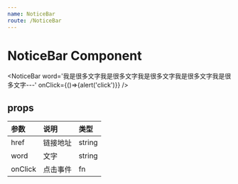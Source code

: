 ```yaml
---
name: NoticeBar
route: /NoticeBar
---
```



# NoticeBar Component

<NoticeBar word='我是很多文字我是很多文字我是很多文字我是很多文字我是很多文字---' onClick={()=>{alert('click')}} />

## props

|  参数   |   说明   |  类型  |
| :------ | :------- | :----- |
| href    | 链接地址 | string |
| word    | 文字     | string |
| onClick | 点击事件 | fn     |
